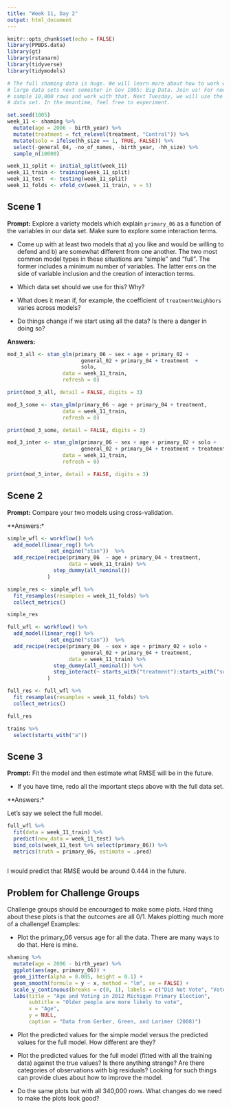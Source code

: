 ```yaml
---
title: "Week 11, Day 2"
output: html_document
---
```


```r
knitr::opts_chunk$set(echo = FALSE)
library(PPBDS.data)
library(gt)
library(rstanarm)
library(tidyverse)
library(tidymodels)

# The full shaming data is huge. We will learn more about how to work with such
# large data sets next semester in Gov 1005: Big Data. Join us! For now, let's
# sample 10,000 rows and work with that. Next Tuesday, we will use the full
# data set. In the meantime, feel free to experiment.

set.seed(1005)
week_11 <- shaming %>% 
  mutate(age = 2006 - birth_year) %>% 
  mutate(treatment = fct_relevel(treatment, "Control")) %>% 
  mutate(solo = ifelse(hh_size == 1, TRUE, FALSE)) %>% 
  select(-general_04, -no_of_names, -birth_year, -hh_size) %>% 
  sample_n(10000)

week_11_split <- initial_split(week_11)
week_11_train <- training(week_11_split)
week_11_test  <- testing(week_11_split)
week_11_folds <- vfold_cv(week_11_train, v = 5)
```


## Scene 1

**Prompt:** Explore a variety models which explain `primary_06` as a function of the variables in our data set. Make sure to explore some interaction terms. 

* Come up with at least two models that a) you like and would be willing to defend and b) are somewhat different from one another. The two most common model types in these situations are "simple" and "full". The former includes a minimum number of variables. The latter errs on the side of variable inclusion and the creation of interaction terms.

* Which data set should we use for this? Why?

* What does it mean if, for example, the coefficient of `treatmentNeighbors` varies across models?

* Do things change if we start using all the data? Is there a danger in doing so?

**Answers:** 

```r
mod_3_all <- stan_glm(primary_06 ~ sex + age + primary_02 + 
                        general_02 + primary_04 + treatment  + 
                        solo, 
                  data = week_11_train,
                  refresh = 0)
```

```r
print(mod_3_all, detail = FALSE, digits = 3)
```

```r
mod_3_some <- stan_glm(primary_06 ~ age + primary_04 + treatment, 
                  data = week_11_train,
                  refresh = 0)
```

```r
print(mod_3_some, detail = FALSE, digits = 3)
```

```r
mod_3_inter <- stan_glm(primary_06 ~ sex + age + primary_02 + solo + 
                        general_02 + primary_04 + treatment + treatment:solo, 
                  data = week_11_train,
                  refresh = 0)

print(mod_3_inter, detail = FALSE, digits = 3)
```


## Scene 2

**Prompt:** Compare your two models using cross-validation.

**Answers:*

```r
simple_wfl <- workflow() %>% 
  add_model(linear_reg() %>% 
              set_engine("stan"))  %>%
  add_recipe(recipe(primary_06  ~ age + primary_04 + treatment,
                    data = week_11_train) %>% 
               step_dummy(all_nominal())
             )
```


```r
simple_res <- simple_wfl %>% 
  fit_resamples(resamples = week_11_folds) %>% 
  collect_metrics() 

simple_res
```




```r
full_wfl <- workflow() %>% 
  add_model(linear_reg() %>% 
              set_engine("stan"))  %>%
  add_recipe(recipe(primary_06  ~ sex + age + primary_02 + solo + 
                        general_02 + primary_04 + treatment,
                    data = week_11_train) %>% 
               step_dummy(all_nominal()) %>% 
               step_interact(~ starts_with("treatment"):starts_with("solo"))
             )
```


```r
full_res <- full_wfl %>% 
  fit_resamples(resamples = week_11_folds) %>% 
  collect_metrics()

full_res
```

```r
trains %>% 
  select(starts_with("a"))
```


## Scene 3

**Prompt:** Fit the model and then estimate what RMSE will be in the future.

* If you have time, redo all the important steps above with the full data set.

**Answers:*

Let's say we select the full model.

```r
full_wfl %>% 
  fit(data = week_11_train) %>% 
  predict(new_data = week_11_test) %>% 
  bind_cols(week_11_test %>% select(primary_06)) %>% 
  metrics(truth = primary_06, estimate = .pred)
  
```

I would predict that RMSE would be around 0.444 in the future.


## Problem for Challenge Groups

Challenge groups should be encouraged to make some plots. Hard thing about these plots is that the outcomes are all 0/1. Makes plotting much more of a challenge! Examples:

* Plot the primary_06 versus age for all the data. There are many ways to do that. Here is mine.

```r
shaming %>% 
  mutate(age = 2006 - birth_year) %>%  
  ggplot(aes(age, primary_06)) + 
  geom_jitter(alpha = 0.005, height = 0.1) + 
  geom_smooth(formula = y ~ x, method = "lm", se = FALSE) + 
  scale_y_continuous(breaks = c(0, 1), labels = c("Did Not Vote", "Voted")) + 
  labs(title = "Age and Voting in 2012 Michigan Primary Election", 
       subtitle = "Older people are more likely to vote", 
       x = "Age", 
       y = NULL, 
       caption = "Data from Gerber, Green, and Larimer (2008)") 
```

* Plot the predicted values for the simple model versus the predicted values for the full model. How different are they?

* Plot the predicted values for the full model (fitted with all the training data) against the true values? Is there anything strange? Are there categories of observations with big residuals? Looking for such things can provide clues about how to improve the model.

* Do the same plots but with all 340,000 rows. What changes do we need to make the plots look good?



